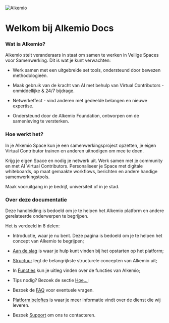 ![Alkemio](/docs_logo.png)

# Welkom bij Alkemio Docs

### Wat is Alkemio?

Alkemio stelt veranderaars in staat om samen te werken in Veilige Spaces voor Samenwerking.
Dit is wat je kunt verwachten:

- Werk samen met een uitgebreide set tools, ondersteund door bewezen methodologieën.

- Maak gebruik van de kracht van AI met behulp van Virtual Contributors - onmiddellijke & 24/7 bijdrage.

- Netwerkeffect - vind anderen met gedeelde belangen en nieuwe expertise.

- Ondersteund door de Alkemio Foundation, ontworpen om de samenleving te versterken.

### Hoe werkt het?

In je Alkemio Space kun je een samenwerkingsproject opzetten, je eigen Virtual Contributor trainen en anderen uitnodigen om mee te doen.

Krijg je eigen Space en nodig je netwerk uit. Werk samen met je community en met AI Virtual Contributors. Personaliseer je Space met digitale whiteboards, op maat gemaakte workflows, berichten en andere handige samenwerkingstools.

Maak vooruitgang in je bedrijf, universiteit of in je stad.

### Over deze documentatie

Deze handleiding is bedoeld om je te helpen het Alkemio platform en andere gerelateerde onderwerpen te begrijpen.

Het is verdeeld in 8 delen:

- Introductie, waar je nu bent. Deze pagina is bedoeld om je te helpen het concept van Alkemio te begrijpen;

- [Aan de slag](/getting-started/create-account) is waar je hulp kunt vinden bij het opstarten op het platform;

- [Structuur](/structure/profile) legt de belangrijkste structurele concepten van Alkemio uit;

- In [Functies](/features/search) kun je uitleg vinden over de functies van Alkemio;

- Tips nodig? Bezoek de sectie [Hoe...](/how-to/inviting);

- Bezoek de [FAQ](/faq) voor eventuele vragen.

- [Platform beloftes](/platform-promises/introduction) is waar je meer informatie vindt over de dienst die wij leveren.

- Bezoek [Support](/support) om ons te contacteren.
